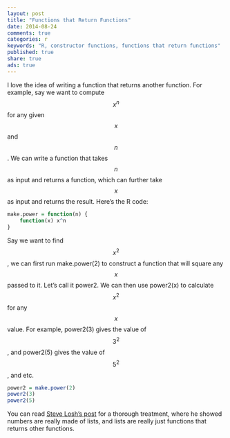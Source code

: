 ```yaml
---
layout: post
title: "Functions that Return Functions"
date: 2014-08-24 
comments: true
categories: r
keywords: "R, constructor functions, functions that return functions"
published: true
share: true
ads: true
---
```


I love the idea of writing a function that returns another function. For example, say we want to compute $$x^n$$ for any given $$x$$ and $$n$$. We can write a function that takes $$n$$ as input and returns a function, which can further take $$x$$ as input and returns the result. Here's the R code:
```r
make.power = function(n) {
    function(x) x^n
}
```

Say we want to find $$x^2$$, we can first run make.power(2) to construct a function that will square any $$x$$ passed to it. Let's call it power2. We can then use power2(x) to calculate $$x^2$$ for any $$x$$ value. For example, power2(3) gives the value of $$3^2$$, and power2(5) gives the value of $$5^2$$, and etc.
```r
power2 = make.power(2)
power2(3)
power2(5)
```

You can read [Steve Losh's post](http://stevelosh.com/blog/2013/03/list-out-of-lambda/) for a thorough treatment, where he showed numbers are really made of lists, and lists are really just functions that returns other functions.